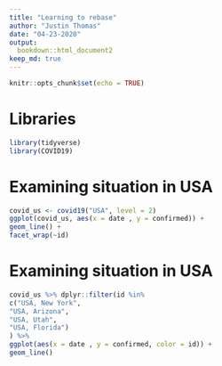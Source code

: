 ```yaml
---
title: "Learning to rebase"
author: "Justin Thomas"
date: "04-23-2020"
output: 
  bookdown::html_document2
keep_md: true
---
```


```r
knitr::opts_chunk$set(echo = TRUE)
```

# Libraries
```r
library(tidyverse)
library(COVID19)
```

# Examining situation in USA
```r
covid_us <- covid19("USA", level = 2)
ggplot(covid_us, aes(x = date , y = confirmed)) +
geom_line() +
facet_wrap(~id)
```

# Examining situation in USA
```r
covid_us %>% dplyr::filter(id %in%
c("USA, New York",
"USA, Arizona",
"USA, Utah",
"USA, Florida")
) %>%
ggplot(aes(x = date , y = confirmed, color = id)) +
geom_line()
```